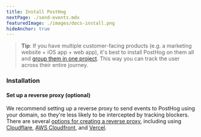 ```yaml
---
title: Install PostHog
nextPage: ./send-events.mdx
featuredImage: ./images/docs-install.png
hideAnchor: true
---
```



> **Tip**: If you have multiple customer-facing products (e.g. a marketing website + iOS app + web app), it's best to install PostHog on them all and [group them in one project](/docs/data/organizations-and-projects). This way you can track the user across their entire journey.

<h3 class="mb-0 mt-6">Installation</h3>


<Install />

#### Set up a reverse proxy (optional)
We recommend setting up a reverse proxy to send events to PostHog using your domain, so they're less likely to be intercepted by tracking blockers. There are several [options for creating a reverse proxy](/docs/advanced/proxy), including using [Cloudflare](/docs/advanced/proxy/cloudflare), [AWS Cloudfront](/docs/advanced/proxy/cloudfront), and [Vercel](/docs/advanced/proxy/vercel). 